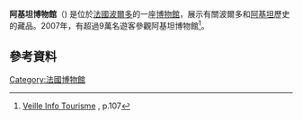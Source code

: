 '''阿基坦博物館'''（{{lang-fr|Musée d'Aquitaine}}) 是位於[[法國|法國]][[波爾多|波爾多]]的一座[[博物館|博物館]]，展示有關波爾多和[[阿基坦|阿基坦]]歷史的藏品。2007年，有超過9萬名遊客參觀阿基坦博物館<ref>[http://www.veilleinfotourisme.fr/1222352874078/0/fiche___document/&RH=1194271907394 Veille Info Tourisme] {{webarchive|url=https://web.archive.org/web/20100314184439/http://www.veilleinfotourisme.fr/1222352874078/0/fiche___document/%26RH%3D1194271907394 |date=2010-03-14 }}, p.107</ref>。
== 參考資料 ==
{{Reflist}}
[[Category:法國博物館|Category:法國博物館]]